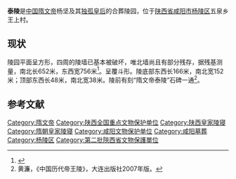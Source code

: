 {{文物保护单位
| 级别 = 全国
| 名称 = 泰陵
| 图片 = 
| 编号 = 4－69
| 分类 = 古墓葬
| 时代 = [[隋朝|隋朝]]
| 所在 = [[陕西省|陕西省]][[咸阳市|咸阳市]][[杨陵区|杨陵区]]五泉乡王上村
| 登录 = 1996年
| Cat = 陕西全国重点文物保护单位
}}
'''泰陵'''是[[中国|中国]][[隋文帝|隋文帝]]杨坚及其[[独孤伽罗|独孤皇后]]的合葬陵园，位于[[陕西省|陕西省]][[咸阳市|咸阳市]][[杨陵区|杨陵区]]五泉乡王上村。

==现状==
陵园平面呈方形，四周的陵墙已基本被破坏，唯北墙尚且有部分残存，据残基测量，南北长652米，东西宽756米<ref>{{Cite book|title=中国考古通论|last=张|first=之衡|publisher=南京大学出版社|year=2009-10|isbn=9787305065224|location=|pages=530}}</ref>。呈覆斗形。陵底部东西长166米，南北宽152米；顶部东西长48米，南北宽38米。陵前有刻“隋文帝泰陵”石碑一通<ref>黄濂，《中国历代帝王陵》，大连出版社2007年版。</ref>。

==参考文献==
{{Reflist|2}}

{{陕西全国重点文物保护单位}}
[[Category:隋文帝|Category:隋文帝]]
[[Category:陕西全国重点文物保护单位|Category:陕西全国重点文物保护单位]]
[[Category:陕西皇家陵寝|Category:陕西皇家陵寝]]
[[Category:隋朝皇家陵寝|Category:隋朝皇家陵寝]]
[[Category:咸阳文物保护单位|Category:咸阳文物保护单位]]
[[Category:咸阳墓葬|Category:咸阳墓葬]]
[[Category:杨陵区|Category:杨陵区]]
[[Category:第二批陝西省文物保護單位|Category:第二批陝西省文物保護單位]]